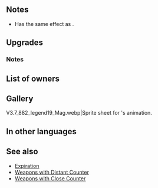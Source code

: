 {{Weapon Infobox
|tagid=SID_天帝の波動
|weaponType=Dragonstone
|might=16
|range=1
|effect=Neutralizes "effective against dragons" bonuses. Unit can counterattack regardless of foe's range. If foe's Range = 2, calculates damage using the lower of foe's Def or Res.
|cost=400
|exclusive=1
|statModifiers=0,16,0,0,0
|required=Flametongue
|refinePaths=default
|refineSP=400
|refineMedals=500
|refineDews=200
|tagidExtraSkill1=一
|effectSkill1=At start of combat, if unit's HP ≥ 25%, grants Atk/Spd/Def/Res+4 to unit during combat and reduces damage from foe's first attack by 40%.
|iconSkill1=Sublime Surge W.png
|properties=random_owner
}}
==Notes==
{{Effectiveness neutralization|dragon}}
* Has the same effect as {{St|Distant Counter}}.
{{LowerDefRes}}
==Upgrades==
{{Weapon Upgrade List}}
===Notes===
{{Temporary buffs|name={{St|Sublime Surge|refine=skill1}}}}
{{DamagePercentageReduction|name={{St|Sublime Surge|refine=skill1}}}}
==List of owners==
{{Skill Hero List}}
==Gallery==
<gallery>
V3.7_882_legend19_Mag.webp|Sprite sheet for {{PAGENAME}}'s animation.
</gallery>
==In other languages==
{{OtherLanguages
|japanese=天帝の波動
|german=Allmächtige Flut
|spanishEU=Purga sublime
|spanishLA=Purga sublime
|french=Vague sublime
|italian=Onda sublime
|chineseTW=天帝之波動
|portuguese=Cerco sublime
}}
==See also==
{{See also skills|cond=Description LIKE '%eutralizes "effective against dragon%'}}
* [[Expiration]]
* [[Weapons with Distant Counter]]
* [[Weapons with Close Counter]]
{{Weapons Navbox}}